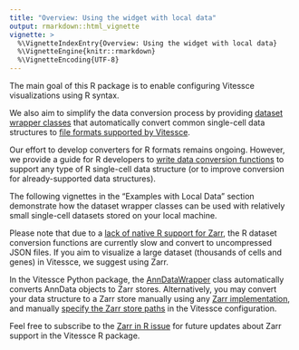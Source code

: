 ```yaml
---
title: "Overview: Using the widget with local data"
output: rmarkdown::html_vignette
vignette: >
  %\VignetteIndexEntry{Overview: Using the widget with local data}
  %\VignetteEngine{knitr::rmarkdown}
  %\VignetteEncoding{UTF-8}
---
```


The main goal of this R package is to enable configuring Vitessce visualizations using R syntax.

We also aim to simplify the data conversion process by providing [dataset wrapper classes](../reference/index.html#section-dataset-wrapper-classes) that automatically convert common single-cell data structures to [file formats supported by Vitessce](http://vitessce.io/docs/data-types-file-types/).

Our effort to develop converters for R formats remains ongoing. However, we provide a guide for R developers to [write data conversion functions](./dev_wrapper_class.html) to support any type of R single-cell data structure (or to improve conversion for already-supported data structures).

The following vignettes in the "Examples with Local Data" section demonstrate how the dataset wrapper classes can be used with relatively small single-cell datasets stored on your local machine.

Please note that due to a [lack of native R support for Zarr](https://github.com/vitessce/vitessce-r/issues/7), the R dataset conversion functions are currently slow and convert to uncompressed JSON files. 
If you aim to visualize a large dataset (thousands of cells and genes) in Vitessce, we suggest using Zarr. 

In the Vitessce Python package, the [AnnDataWrapper](https://vitessce.github.io/vitessce-python/api_data.html#vitessce.wrappers.AnnDataWrapper) class automatically converts AnnData objects to Zarr stores. Alternatively, you may convert your data structure to a Zarr store manually using any [Zarr implementation](https://github.com/zarr-developers/zarr_implementations), and manually [specify the Zarr store paths](http://vitessce.io/docs/data-file-types/#anndata-as-zarr) in the Vitessce configuration.

Feel free to subscribe to the [Zarr in R issue](https://github.com/vitessce/vitessce-r/issues/7) for future updates about Zarr support in the Vitessce R package.
